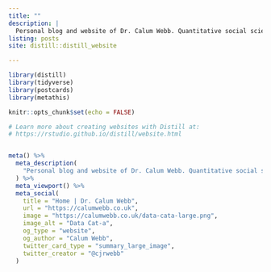 ```yaml
---
title: ""
description: |
  Personal blog and website of Dr. Calum Webb. Quantitative social science, child welfare, social policy, and occassional Rstats.
listing: posts
site: distill::distill_website

---
```




```r
library(distill)
library(tidyverse)
library(postcards)
library(metathis)

knitr::opts_chunk$set(echo = FALSE)

# Learn more about creating websites with Distill at:
# https://rstudio.github.io/distill/website.html


meta() %>%
  meta_description(
    "Personal blog and website of Dr. Calum Webb. Quantitative social science, child welfare, social policy, and occassional Rstats."
  ) %>% 
  meta_viewport() %>% 
  meta_social(
    title = "Home | Dr. Calum Webb",
    url = "https://calumwebb.co.uk",
    image = "https://calumwebb.co.uk/data-cata-large.png",
    image_alt = "Data Cat-a",
    og_type = "website",
    og_author = "Calum Webb",
    twitter_card_type = "summary_large_image",
    twitter_creator = "@cjrwebb"
  )


```

